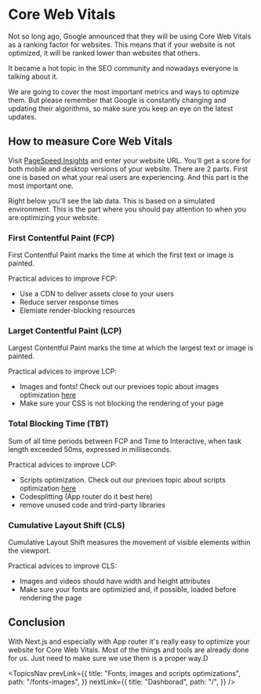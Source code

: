 
# Core Web Vitals

Not so long ago, Google announced that they will be using Core Web Vitals as a ranking factor for websites.
This means that if your website is not optimized, it will be ranked lower than websites that others.

It became a hot topic in the SEO community and nowadays everyone is talking about it.

We are going to cover the most important metrics and ways to optimize them.
But please remember that Google is constantly changing and updating their algorithms, so make sure you keep an eye on the latest updates.

## How to measure Core Web Vitals

Visit <a href="https://pagespeed.web.dev/" target="_blank">PageSpeed Insights</a> and enter your website URL.
You'll get a score for both mobile and desktop versions of your website. There are 2 parts. First one is based on what your real users are experiencing.
And this part is the most important one.

<TopicsImages id="real-users-data" />

Right below you'll see the lab data. This is based on a simulated environment.
This is the part where you should pay attention to when you are optimizing your website.

<TopicsImages id="lab-data" />

### First Contentful Paint (FCP)

First Contentful Paint marks the time at which the first text or image is painted.

Practical advices to improve FCP:

- Use a CDN to deliver assets close to your users
- Reduce server response times
- Elemiate render-blocking resources

### Larget Contentful Paint (LCP)

Largest Contentful Paint marks the time at which the largest text or image is painted.

Practical advices to improve LCP:

- Images and fonts! Check out our previoes topic about images optimization <a href="/fonts-images">here</a>
- Make sure your CSS is not blocking the rendering of your page

### Total Blocking Time (TBT)

Sum of all time periods between FCP and Time to Interactive, when task length exceeded 50ms, expressed in milliseconds.

Practical advices to improve LCP:

- Scripts optimization. Check out our previoes topic about scripts optimization <a href="/fonts-images">here</a>
- Codesplitting (App router do it best here)
- remove unused code and trird-party libraries

### Cumulative Layout Shift (CLS)

Cumulative Layout Shift measures the movement of visible elements within the viewport.

Practical advices to improve CLS:

- Images and videos should have width and height attributes
- Make sure your fonts are optimizied and, if possible, loaded before rendering the page

## Conclusion

With Next.js and especially with App router it's really easy to optimize your website for Core Web Vitals.
Most of the things and tools are already done for us. Just need to make sure we use them is a proper way.D

<TopicsNav
  prevLink={{
    title: "Fonts, images and scripts optimizations",
    path: "/fonts-images",
  }}
  nextLink={{
    title: "Dashborad",
    path: "/",
  }}
/>
